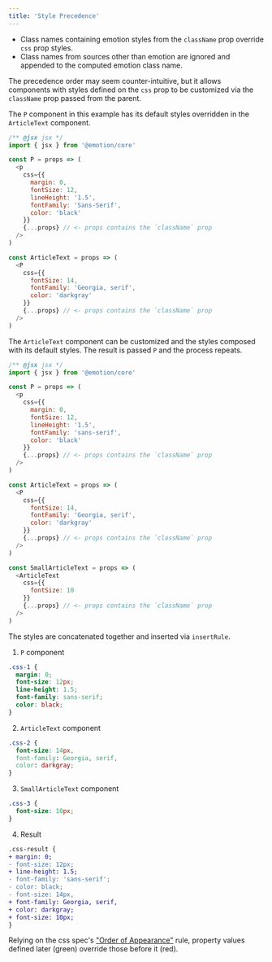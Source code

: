 ```yaml
---
title: 'Style Precedence'
---
```


- Class names containing emotion styles from the `className` prop override `css` prop styles.
- Class names from sources other than emotion are ignored and appended to the computed emotion class name.

The precedence order may seem counter-intuitive, but it allows components with styles defined on the `css` prop to be customized via the `className` prop passed from the parent.

The `P` component in this example has its default styles overridden in the `ArticleText` component.

```js
/** @jsx jsx */
import { jsx } from '@emotion/core'

const P = props => (
  <p
    css={{
      margin: 0,
      fontSize: 12,
      lineHeight: '1.5',
      fontFamily: 'Sans-Serif',
      color: 'black'
    }}
    {...props} // <- props contains the `className` prop
  />
)

const ArticleText = props => (
  <P
    css={{
      fontSize: 14,
      fontFamily: 'Georgia, serif',
      color: 'darkgray'
    }}
    {...props} // <- props contains the `className` prop
  />
)
```

The `ArticleText` component can be customized and the styles composed with its default styles. The result is passed `P` and the process repeats.

```js
/** @jsx jsx */
import { jsx } from '@emotion/core'

const P = props => (
  <p
    css={{
      margin: 0,
      fontSize: 12,
      lineHeight: '1.5',
      fontFamily: 'sans-serif',
      color: 'black'
    }}
    {...props} // <- props contains the `className` prop
  />
)

const ArticleText = props => (
  <P
    css={{
      fontSize: 14,
      fontFamily: 'Georgia, serif',
      color: 'darkgray'
    }}
    {...props} // <- props contains the `className` prop
  />
)

const SmallArticleText = props => (
  <ArticleText
    css={{
      fontSize: 10
    }}
    {...props} // <- props contains the `className` prop
  />
)
```

The styles are concatenated together and inserted via `insertRule`.

1. `P` component

```css
.css-1 {
  margin: 0;
  font-size: 12px;
  line-height: 1.5;
  font-family: sans-serif;
  color: black;
}
```

2. `ArticleText` component

```css
.css-2 {
  font-size: 14px,
  font-family: Georgia, serif,
  color: darkgray;
}
```

3. `SmallArticleText` component

```css
.css-3 {
  font-size: 10px;
}
```

4. Result

```diff
.css-result {
+ margin: 0;
- font-size: 12px;
+ line-height: 1.5;
- font-family: 'sans-serif';
- color: black;
- font-size: 14px,
+ font-family: Georgia, serif,
+ color: darkgray;
+ font-size: 10px;
}
```

Relying on the css spec's ["Order of Appearance"](https://www.w3.org/TR/css-cascade-3/#cascade-order) rule, property values defined later (green) override those before it (red).
